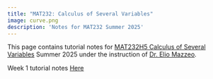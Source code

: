 ```yaml
---
title: "MAT232: Calculus of Several Variables"
image: curve.png
description: 'Notes for MAT232 Summer 2025'
---
```


This page contains tutorial notes for [MAT232H5 Calculus of Several Variables](https://utm.calendar.utoronto.ca/course/mat232h5%5D) Summer 2025 under the instruction of [Dr. Elio Mazzeo](https://www.utm.utoronto.ca/math-cs-stats/people/elio-mazzeo).

Week 1 tutorial notes [Here](/teaching/MAT232H5-Summer-2025/week1.pdf){download="week1"}
